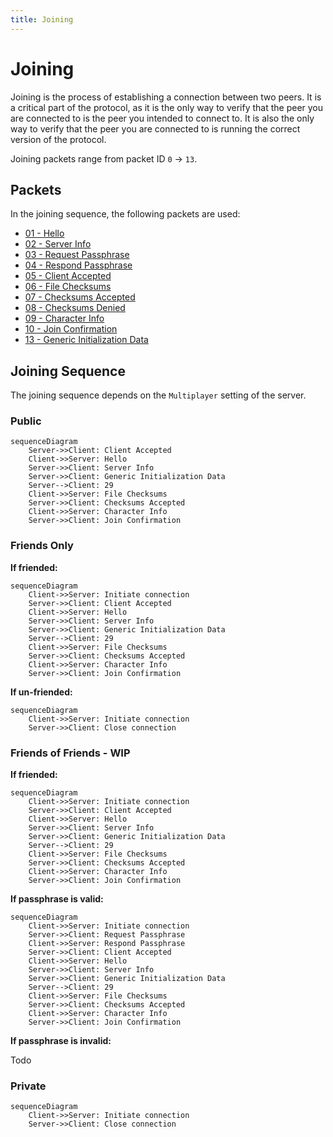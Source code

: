 ```yaml
---
title: Joining
---
```


# Joining

Joining is the process of establishing a connection between two peers. It is a critical part of the protocol, as it is the only way to verify that the peer you are connected to is the peer you intended to connect to. It is also the only way to verify that the peer you are connected to is running the correct version of the protocol.

Joining packets range from packet ID `0` -> `13`.

## Packets

In the joining sequence, the following packets are used:
- [01 - Hello](../packets/01-hello.mdx)
- [02 - Server Info](../packets/02-server-info.mdx)
- [03 - Request Passphrase](../packets/03-request-passphrase.mdx)
- [04 - Respond Passphrase](../packets/04-respond-passphrase.mdx)
- [05 - Client Accepted](../packets/05-client-accepted.mdx)
- [06 - File Checksums](../packets/06-file-checksums.mdx)
- [07 - Checksums Accepted](../packets/07-checksums-accepted.mdx)
- [08 - Checksums Denied](../packets/08-checksums-denied.mdx)
- [09 - Character Info](../packets/09-character-info.mdx)
- [10 - Join Confirmation](../packets/10-join-confirmation.mdx)
- [13 - Generic Initialization Data](../packets/13-generic-initialization-data.mdx)

## Joining Sequence

The joining sequence depends on the `Multiplayer` setting of the server.

### Public

```mermaid
sequenceDiagram
    Server->>Client: Client Accepted
    Client->>Server: Hello
    Server->>Client: Server Info
    Server->>Client: Generic Initialization Data
    Server-->Client: 29
    Client->>Server: File Checksums
    Server->>Client: Checksums Accepted
    Client->>Server: Character Info
    Server->>Client: Join Confirmation
```

### Friends Only

**If friended:**

```mermaid
sequenceDiagram
    Client->>Server: Initiate connection
    Server->>Client: Client Accepted
    Client->>Server: Hello
    Server->>Client: Server Info
    Server->>Client: Generic Initialization Data
    Server-->Client: 29
    Client->>Server: File Checksums
    Server->>Client: Checksums Accepted
    Client->>Server: Character Info
    Server->>Client: Join Confirmation
```

**If un-friended:**

```mermaid
sequenceDiagram
    Client->>Server: Initiate connection
    Server->>Client: Close connection
```
### Friends of Friends - WIP

**If friended:**

```mermaid
sequenceDiagram
    Client->>Server: Initiate connection
    Server->>Client: Client Accepted
    Client->>Server: Hello
    Server->>Client: Server Info
    Server->>Client: Generic Initialization Data
    Server-->Client: 29
    Client->>Server: File Checksums
    Server->>Client: Checksums Accepted
    Client->>Server: Character Info
    Server->>Client: Join Confirmation
```

**If passphrase is valid:**

```mermaid
sequenceDiagram
    Client->>Server: Initiate connection
    Server->>Client: Request Passphrase
    Client->>Server: Respond Passphrase
    Server->>Client: Client Accepted 
    Client->>Server: Hello
    Server->>Client: Server Info
    Server->>Client: Generic Initialization Data
    Server-->Client: 29
    Client->>Server: File Checksums
    Server->>Client: Checksums Accepted
    Client->>Server: Character Info
    Server->>Client: Join Confirmation
```

**If passphrase is invalid:**

Todo

### Private

```mermaid
sequenceDiagram
    Client->>Server: Initiate connection
    Server->>Client: Close connection
```
